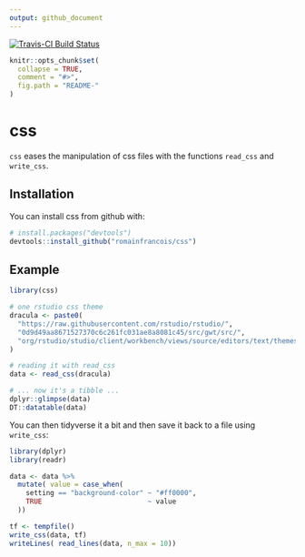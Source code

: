 ```yaml
---
output: github_document
---
```


[![Travis-CI Build Status](https://travis-ci.org/romainfrancois/css.svg?branch=master)](https://travis-ci.org/romainfrancois/css)

<!-- README.md is generated from README.Rmd. Please edit that file -->

```r
knitr::opts_chunk$set(
  collapse = TRUE,
  comment = "#>",
  fig.path = "README-"
)
```


# css

`css` eases the manipulation of css files with the functions `read_css` and `write_css`. 

## Installation

You can install css from github with:

```r
# install.packages("devtools")
devtools::install_github("romainfrancois/css")
```

## Example

```r
library(css)

# one rstudio css theme
dracula <- paste0(
  "https://raw.githubusercontent.com/rstudio/rstudio/", 
  "0d9d49aa8671527370c6c261fc031ae8a8081c45/src/gwt/src/",   
  "org/rstudio/studio/client/workbench/views/source/editors/text/themes/dracula.css"
)

# reading it with read_css
data <- read_css(dracula)

# ... now it's a tibble ... 
dplyr::glimpse(data)
DT::datatable(data)
```

You can then tidyverse it a bit and then save it back to a file using `write_css`: 

```r
library(dplyr)
library(readr)

data <- data %>% 
  mutate( value = case_when(
    setting == "background-color" ~ "#ff0000", 
    TRUE                          ~ value
  ))

tf <- tempfile()
write_css(data, tf)
writeLines( read_lines(data, n_max = 10))
```


